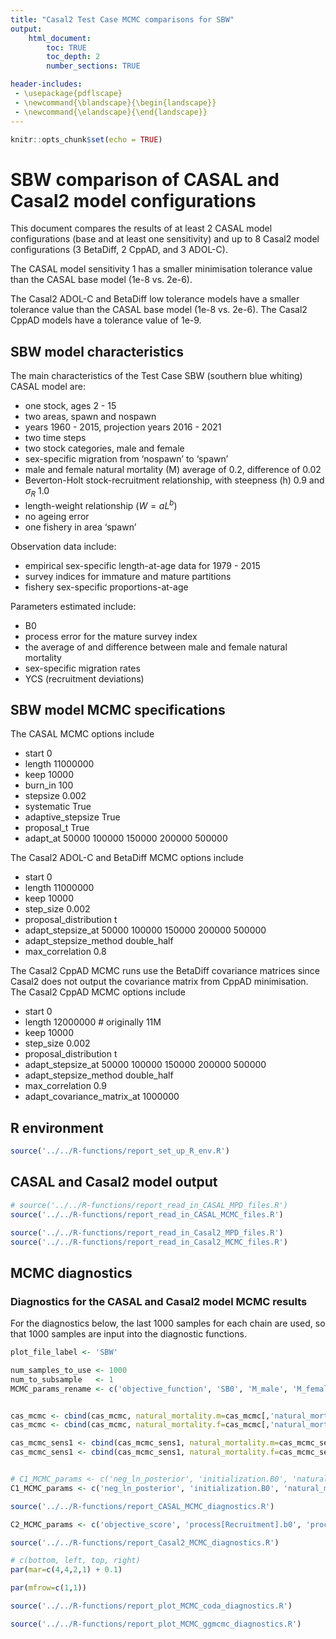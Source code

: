 ```yaml
---
title: "Casal2 Test Case MCMC comparisons for SBW"
output:
    html_document:
        toc: TRUE
        toc_depth: 2
        number_sections: TRUE

header-includes:
 - \usepackage{pdflscape}
 - \newcommand{\blandscape}{\begin{landscape}}
 - \newcommand{\elandscape}{\end{landscape}}
---
```


```r
knitr::opts_chunk$set(echo = TRUE)
```

# SBW comparison of CASAL and Casal2 model configurations

This document compares the results of at least 2 CASAL model configurations (base and at least one sensitivity) and up to 8 Casal2 model configurations (3 BetaDiff, 2 CppAD, and 3 ADOL-C).

The CASAL model sensitivity 1 has a smaller minimisation tolerance value than the CASAL base model (1e-8 vs. 2e-6).

The Casal2 ADOL-C and BetaDiff low tolerance models have a smaller tolerance value than the CASAL base model (1e-8 vs. 2e-6). The Casal2 CppAD models have a tolerance value of 1e-9.


## SBW model characteristics

The main characteristics of the Test Case SBW (southern blue whiting) CASAL model are:

* one stock, ages 2 - 15
* two areas, spawn and nospawn
* years 1960 - 2015, projection years 2016 - 2021
* two time steps
* two stock categories, male and female
* sex-specific migration from 'nospawn' to 'spawn'
* male and female natural mortality (M) average of 0.2, difference of 0.02
* Beverton-Holt stock-recruitment relationship, with steepness (h) 0.9 and $\sigma_R$ 1.0
* length-weight relationship ($W = aL^b$)
* no ageing error
* one fishery in area 'spawn'

Observation data include:

* empirical sex-specific length-at-age data for 1979 - 2015
* survey indices for immature and mature partitions
* fishery sex-specific proportions-at-age

Parameters estimated include:

* B0
* process error for the mature survey index
* the average of and difference between male and female natural mortality
* sex-specific migration rates
* YCS (recruitment deviations)

## SBW model MCMC specifications

The CASAL MCMC options include

* start 0
* length 11000000
* keep 10000
* burn_in 100
* stepsize 0.002
* systematic True
* adaptive_stepsize True
* proposal_t True
* adapt_at 50000 100000 150000 200000 500000

The Casal2 ADOL-C and BetaDiff MCMC options include

* start 0
* length 11000000
* keep 10000
* step_size 0.002
* proposal_distribution t
* adapt_stepsize_at 50000 100000 150000 200000 500000
* adapt_stepsize_method double_half
* max_correlation 0.8

The Casal2 CppAD MCMC runs use the BetaDiff covariance matrices since Casal2 does not output the covariance matrix from CppAD minimisation. The Casal2 CppAD MCMC options include

* start 0
* length 12000000 # originally 11M
* keep 10000
* step_size 0.002
* proposal_distribution t
* adapt_stepsize_at 50000 100000 150000 200000 500000
* adapt_stepsize_method double_half
* max_correlation 0.9
* adapt_covariance_matrix_at 1000000


## R environment

```r
source('../../R-functions/report_set_up_R_env.R')
```


## CASAL and Casal2 model output

```r
# source('../../R-functions/report_read_in_CASAL_MPD_files.R')
source('../../R-functions/report_read_in_CASAL_MCMC_files.R')
```


```r
source('../../R-functions/report_read_in_Casal2_MPD_files.R')
source('../../R-functions/report_read_in_Casal2_MCMC_files.R')
```


## MCMC diagnostics

### Diagnostics for the CASAL and Casal2 model MCMC results

For the diagnostics below, the last 1000 samples for each chain are used, so that 1000 samples are input into the diagnostic functions.


```r
plot_file_label <- 'SBW'

num_samples_to_use <- 1000
num_to_subsample   <- 1
MCMC_params_rename <- c('objective_function', 'SB0', 'M_male', 'M_female', 'YCS_last')


cas_mcmc <- cbind(cas_mcmc, natural_mortality.m=cas_mcmc[,'natural_mortality.avg'] - (cas_mcmc[,'natural_mortality.diff'] / 2.0))
cas_mcmc <- cbind(cas_mcmc, natural_mortality.f=cas_mcmc[,'natural_mortality.avg'] + (cas_mcmc[,'natural_mortality.diff'] / 2.0))

cas_mcmc_sens1 <- cbind(cas_mcmc_sens1, natural_mortality.m=cas_mcmc_sens1[,'natural_mortality.avg'] - (cas_mcmc_sens1[,'natural_mortality.diff'] / 2.0))
cas_mcmc_sens1 <- cbind(cas_mcmc_sens1, natural_mortality.f=cas_mcmc_sens1[,'natural_mortality.avg'] + (cas_mcmc_sens1[,'natural_mortality.diff'] / 2.0))


# C1_MCMC_params <- c('neg_ln_posterior', 'initialization.B0', 'natural_mortality.avg', 'natural_mortality.diff', 'recruitment.YCS.45')
C1_MCMC_params <- c('neg_ln_posterior', 'initialization.B0', 'natural_mortality.m', 'natural_mortality.f', 'recruitment.YCS.45')

source('../../R-functions/report_CASAL_MCMC_diagnostics.R')
```


```r
C2_MCMC_params <- c('objective_score', 'process[Recruitment].b0', 'process[Instantaneous_Mortality].m{male.nonspawn}', 'process[Instantaneous_Mortality].m{female.nonspawn}', 'process[Recruitment].ycs_values{2012}')

source('../../R-functions/report_Casal2_MCMC_diagnostics.R')
```


```r
# c(bottom, left, top, right)
par(mar=c(4,4,2,1) + 0.1)

par(mfrow=c(1,1))
```


```r
source('../../R-functions/report_plot_MCMC_coda_diagnostics.R')
```


```r
source('../../R-functions/report_plot_MCMC_ggmcmc_diagnostics.R')
```

